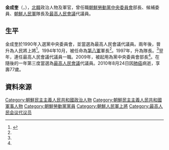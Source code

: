 {{noteTA
|G1=Country
|1=zh:北朝鮮; zh-cn:朝鲜; zh-tw:朝鮮; zh-hk:朝鮮; zh-sg:朝鲜;
}}

'''金成奎'''（{{lang-ko|김성규}}，{{bd|1933年||2010年|8月24日}}），[[北韓|北韓]]政治人物及軍官，曾任職[[朝鮮勞動黨中央委員會|朝鮮勞動黨中央委員會]]部長、候補委員、[[朝鮮人民軍|朝鮮人民軍]]隊長及[[最高人民會議|最高人民會議]]代議員。

==生平==
金成奎於1990年入選黨中央委員會，並當選為最高人民會議代議員。兩年後，晉升為人民將上將<ref name="chosun">{{Cite web |url=http://nk.chosun.com/bbs/list.html?table=bbs_11&idxno=4752&page=5&total=112&sc_area=A&sc_word=%C8%C4%BA%B8%C0%A7%BF%F8 |title=김성규(金成奎) |accessdate=2014-05-31 |archive-date=2019-07-01 |archive-url=https://web.archive.org/web/20190701043759/http://nk.chosun.com/bbs/list.html?table=bbs_11&idxno=4752&page=5&total=112&sc_area=A&sc_word=%C8%C4%BA%B8%C0%A7%BF%F8 |dead-url=no }}</ref>。1994年10月，被任命為[[朝鲜人民军第八军|第八軍]]軍長<ref name="chosun"/>。1997年，升為隊長。<ref name="chosun"/>翌年，連任最高人民會議代議員一職。2009年，被起用為黨中央委員會部長<ref name="chosun"/>。在隨後的一年第三度當選為[[最高人民會議|最高人民會議]]代議員。2010年8月24日因[[肺癌|肺癌]]病逝，享壽77歲。

==資料來源==
{{reflist}}


[[Category:朝鮮民主主義人民共和國政治人物|Category:朝鮮民主主義人民共和國政治人物]]
[[Category:朝鮮民主主義人民共和國軍事人物|Category:朝鮮民主主義人民共和國軍事人物]]
[[Category:朝鮮勞動黨黨員|Category:朝鮮勞動黨黨員]]
[[Category:朝鮮人民軍上將|Category:朝鮮人民軍上將]]
[[Category:最高人民会议代议员|Category:最高人民会议代议员]]